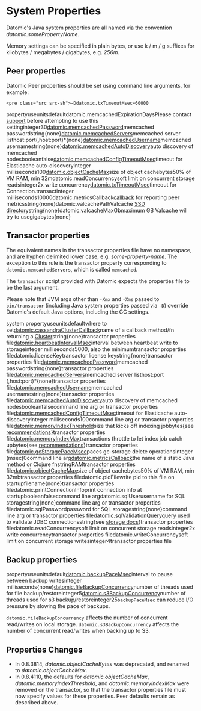 System Properties
=================

Datomic's Java system properties are all named via the convention *datomic.somePropertyName*.

Memory settings can be specified in plain bytes, or use k / m / g suffixes for kilobytes / megabytes / gigabytes, e.g. *256m*.

Peer properties
---------------

Datomic Peer properties should be set using command line arguments, for example:

```
<pre class="src src-sh">-Ddatomic.txTimeoutMsec=60000
```



propertyuseunitsdefaultdatomic.memcachedExpirationDaysPlease contact [support](mailto:support@cognitect.com) before attempting to use this settinginteger30[datomic.memcachedPassword](../overview/caching.html#memcached)memcached passwordstring{none}[datomic.memcachedServers](../overview/caching.html#memcached)memcached server listhost:port(,host:port)\*{none}[datomic.memcachedUsername](../overview/caching.html#memcached)memcached usernamestring{none}[datomic.memcachedAutoDiscovery](../overview/caching.html#node-auto-discovery)auto discovery of memcached nodesbooleanfalse[datomic.memcachedConfigTimeoutMsec](../overview/caching.html#node-auto-discovery)timeout for Elasticache auto-discoveryinteger milliseconds100[datomic.objectCacheMax](../overview/caching.html#object-cache)size of object cachebytes50% of VM RAM, min 32mdatomic.readConcurrencysoft limit on concurrent storage readsinteger2x write concurrency[datomic.txTimeoutMsec](../javadoc/datomic/Connection.html#transact-java.util.List-)timeout for Connection.transactinteger milliseconds10000datomic.metricsCallback[callback](../operation/monitoring.html#custom) for reporting peer metricsstring{none}datomic.valcachePathValcache [SSD directory](../operation/valcache.html#prerequisites)string{none}datomic.valcacheMaxGbmaximum GB Valcache will try to usegigabytes{none}



Transactor properties
---------------------

The equivalent names in the transactor properties file have no namespace, and are hyphen delimited lower case, e.g. *some-property-name*. The exception to this rule is the transactor property corresponding to `datomic.memcachedServers`, which is called `memcached`.

The `transactor` script provided with Datomic expects the properties file to be the last argument.

Please note that JVM args other than `-Xmx` and `-Xms` passed to `bin/transactor` (including Java system properties passed via `-D`) override Datomic's default Java options, including the GC settings.

system propertyuseunitsdefaultwhere to set[datomic.cassandraClusterCallback](../overview/storage.html)name of a callback method/fn returning a [Cluster](https://docs.datastax.com/en/drivers/java/2.0/com/datastax/driver/core/Cluster.html)string{none}transactor properties file[datomic.heartbeatIntervalMsec](../operation/ha.html)interval between heartbeat write to storageinteger milliseconds5000, also the minimumtransactor properties filedatomic.licenseKeytransactor license keystring{none}transactor properties file[datomic.memcachedPassword](../overview/caching.html#memcached)memcached passwordstring{none}transactor properties file[datomic.memcachedServers](../overview/caching.html#memcached)memcached server listhost:port (,host:port)\*{none}transactor properties file[datomic.memcachedUsername](../overview/caching.html#memcached)memcached usernamestring{none}transactor properties file[datomic.memcachedAutoDiscovery](../overview/caching.html#node-auto-discovery)auto discovery of memcached nodesbooleanfalsecommand line arg or transactor properties file[datomic.memcachedConfigTimeoutMsec](../overview/caching.html#node-auto-discovery)timeout for Elasticache auto-discoveryinteger milliseconds100command line arg or transactor properties file[datomic.memoryIndexThreshold](../operation/capacity.html)size that kicks off indexing jobbytes{see [recommendations](../operation/capacity.html#memory-index-defaults)}transactor properties file[datomic.memoryIndexMax](../operation/capacity.html)transactions throttle to let index job catch upbytes{see [recommendations](../operation/capacity.html#memory-index-defaults)}transactor properties file[datomic.gcStoragePaceMsec](../operation/capacity.html#garbage-collection-deleted-production)paces gc-storage delete operationsinteger (msec)0command line arg[datomic.metricsCallback](../operation/monitoring.html)the name of a static Java method or Clojure fnstringRAMtransactor properties file[datomic.objectCacheMax](../overview/caching.html#object-cache)size of object cachebytes50% of VM RAM, min 32mbtransactor properties filedatomic.pidFilewrite pid to this file on startupfilename{none}transactor properties filedatomic.printConnectionInfoprint connection info at startupbooleanfalsecommand line argdatomic.sqlUserusername for SQL storagestring{none}command line arg or transactor properties filedatomic.sqlPasswordpassword for SQL storagestring{none}command line arg or transactor properties file[datomic.sqlValidationQuery](../overview/storage.html#validation-query)query used to validate JDBC connectionsstring{see [storage docs](../overview/storage.html#validation-query)}transactor properties filedatomic.readConcurrencysoft limit on concurrent storage readsinteger2x write concurrencytransactor properties filedatomic.writeConcurrencysoft limit on concurrent storage writesinteger4transactor properties file



Backup properties
-----------------

propertyuseunitsdefault[datomic.backupPaceMsec](../operation/backup.html#performance)interval to pause between backup writesinteger milliseconds{none}[datomic.fileBackupConcurrency](../operation/backup.html#performance)number of threads used for file backup/restoreinteger5[datomic.s3BackupConcurrency](../operation/backup.html#performance)number of threads used for s3 backup/restoreinteger25`backupPaceMsec` can reduce I/O pressure by slowing the pace of backups.

`datomic.fileBackupConcurrency` affects the number of concurrent read/writes on local storage. `datomic.s3BackupConcurrency` affects the number of concurrent read/writes when backing up to S3.





Properties Changes
------------------

- In 0.8.3814, *datomic.objectCacheBytes* was deprecated, and renamed to *datomic.objectCacheMax*.
- In 0.8.4110, the defaults for *datomic.objectCacheMax*, *datomic.memoryIndexThreshold*, and *datomic.memoryIndexMax* were removed on the transactor, so that the transactor properties file must now specify values for these properties. Peer defaults remain as described above.